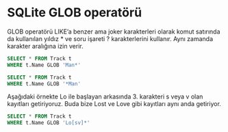 # SQLite GLOB operatörü

GLOB operatörü LIKE'a benzer ama joker karakterleri olarak komut satırında da kullanılan yıldız * ve soru işareti ? karakterlerini kullanır.
Aynı zamanda karakter aralığına izin verir.


```sql
SELECT * FROM Track t 
WHERE t.Name GLOB 'Man*'
```


```sql
SELECT * FROM Track t 
WHERE t.Name GLOB '*Man'
```

Aşağıdaki örnekte Lo ile başlayan arkasında 3. karakteri s veya v olan kayıtları getiriyoruz.
Buda bize Lost ve Love gibi kayıtları aynı anda getiriyor.


```sql
SELECT * FROM Track t 
WHERE t.Name GLOB 'Lo[sv]*'
```

